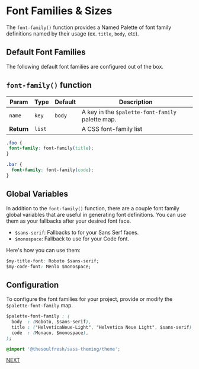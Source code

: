 
<Meta title="Fonts/Family Palette" />

# Font Families & Sizes

The `font-family()` function provides a Named Palette of
font family definitions named by their usage (ex. `title`, `body`, etc).

## Default Font Families

The following default font families are configured out of the box.

<Story name="Family Palette">
  <FontFamilies />
</Story>

## `font-family()` function

| Param | Type | Default | Description |
| --- | --- | --- | --- |
| `name` | `key` | `body` | A key in the `$palette-font-family` palette map. |
| __Return__ | `list` | | A CSS font-family list |

```css
.foo {
 font-family: font-family(title);
}

.bar {
  font-family: font-family(code);
}
```

## Global Variables

In addition to the `font-family()` function, there are a couple
font family global variables that are useful in generating font
definitions. You can use them as your fallbacks after your desired font
face.

- `$sans-serif`: Fallbacks to for your Sans Serf faces.
- `$monospace`: Fallback to use for your Code font.

Here's how you can use them:

```css
$my-title-font: Roboto $sans-serif;
$my-code-font: Menlo $monospace;
```

## Configuration

To configure the font families for your project, provide or modify
the `$palette-font-family` map.

```css
$palette-font-family : (
  body  : (Roboto, $sans-serif),
  title : ("HelveticaNeue-Light", "Helvetica Neue Light", $sans-serif),
  code  : (Monaco, $monospace),
);

@import '@thesoulfresh/sass-theming/theme';
```

[NEXT](/?path=/docs/fonts-font-size-palette--font-size-palette)
